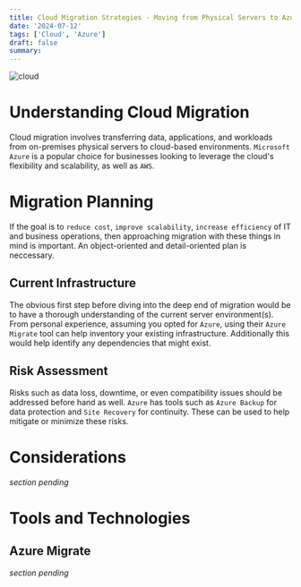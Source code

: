 ```yaml
---
title: Cloud Migration Strategies - Moving from Physical Servers to Azure
date: '2024-07-12'
tags: ['Cloud', 'Azure']
draft: false
summary:
---
```


![cloud](/static/images/cloudcompute.jpg)

# Understanding Cloud Migration

Cloud migration involves transferring data, applications, and workloads from on-premises physical servers to cloud-based environments.
`Microsoft Azure` is a popular choice for businesses looking to leverage the cloud's flexibility and scalability, as well as `AWS`.

# Migration Planning

If the goal is to `reduce cost`, `improve scalability`, `increase efficiency` of IT and business operations, then approaching migration
with these things in mind is important. An object-oriented and detail-oriented plan is neccessary.

## Current Infrastructure

The obvious first step before diving into the deep end of migration would be to have a thorough understanding of the current server environment(s).
From personal experience, assuming you opted for `Azure`, using their `Azure Migrate` tool can help inventory your existing infrastructure. Additionally
this would help identify any dependencies that might exist.

## Risk Assessment

Risks such as data loss, downtime, or even compatibility issues should be addressed before hand as well. `Azure` has tools such as `Azure Backup`
for data protection and `Site Recovery` for continuity. These can be used to help mitigate or minimize these risks.

# Considerations

_section pending_

# Tools and Technologies

## Azure Migrate

_section pending_

